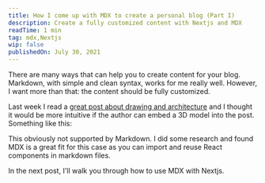 ```yaml
---
title: How I come up with MDX to create a personal blog (Part I)
description: Create a fully customized content with Nextjs and MDX
readTime: 1 min
tag: mdx,Nextjs
wip: false
publishedOn: July 30, 2021
--- 
```


<ImagePreview url='https://cdn.substack.com/image/fetch/w_2048,c_limit,f_auto,q_auto:good,fl_progressive:steep/https%3A%2F%2Fbucketeer-e05bbc84-baa3-437e-9518-adb32be77984.s3.amazonaws.com%2Fpublic%2Fimages%2F33056294-356b-4366-a5b0-9be7a7118205_1024x768.jpeg' title='mailbrew' href='https://app.mailbrew.com/s/newsletter/u3sjEYwSMXtL' />


There are many ways that can help you to create content for your blog. Markdown, with simple and clean syntax, works for me really well. However, I want more than that: the content should be fully customized.

Last week I read a [great post about drawing and architecture](https://app.mailbrew.com/s/newsletter/u3sjEYwSMXtL) and I thought it would be more intuitive if the author can embed a 3D model into the post. Something like this:

<LittleTokyo/>

This obviously not supported by Markdown. I did some research and found MDX is a great fit for this case as you can import and reuse React components in markdown files.

In the next post, I'll walk you through how to use MDX with Nextjs.
